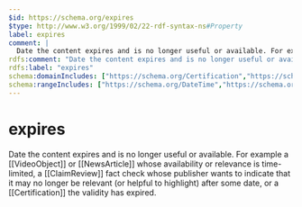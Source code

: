 ```yaml
---
$id: https://schema.org/expires
$type: http://www.w3.org/1999/02/22-rdf-syntax-ns#Property
label: expires
comment: |
  Date the content expires and is no longer useful or available. For example a [[VideoObject]] or [[NewsArticle]] whose availability or relevance is time-limited, a [[ClaimReview]] fact check whose publisher wants to indicate that it may no longer be relevant (or helpful to highlight) after some date, or a [[Certification]] the validity has expired.
rdfs:comment: "Date the content expires and is no longer useful or available. For example a [[VideoObject]] or [[NewsArticle]] whose availability or relevance is time-limited, a [[ClaimReview]] fact check whose publisher wants to indicate that it may no longer be relevant (or helpful to highlight) after some date, or a [[Certification]] the validity has expired."
rdfs:label: "expires"
schema:domainIncludes: ["https://schema.org/Certification","https://schema.org/CreativeWork"]
schema:rangeIncludes: ["https://schema.org/DateTime","https://schema.org/Date"]
---
```


# expires

Date the content expires and is no longer useful or available. For example a [[VideoObject]] or [[NewsArticle]] whose availability or relevance is time-limited, a [[ClaimReview]] fact check whose publisher wants to indicate that it may no longer be relevant (or helpful to highlight) after some date, or a [[Certification]] the validity has expired.

